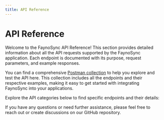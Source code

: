 ```yaml
---
title: API Reference
---
```



<div className="api-reference-page">
  
# API Reference

Welcome to the FaynoSync API Reference! This section provides detailed information about all the API requests supported by the FaynoSync application. Each endpoint is documented with its purpose, request parameters, and example responses.

You can find a comprehensive [Postman collection](https://github.com/ku9nov/faynoSync/blob/main/examples/faynoSync.postman_collection.json) to help you explore and test the API here. This collection includes all the endpoints and their respective examples, making it easy to get started with integrating FaynoSync into your applications.

<ApiStats />

Explore the API categories below to find specific endpoints and their details:

<ApiCardList />

If you have any questions or need further assistance, please feel free to reach out or create discussions on our GitHub repository.
</div>